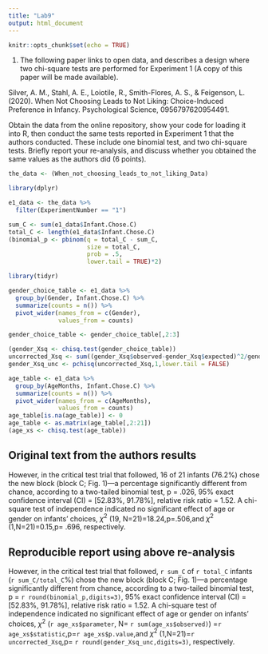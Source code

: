 ```yaml
---
title: "Lab9"
output: html_document
---
```


```r
knitr::opts_chunk$set(echo = TRUE)
```

1. The following paper links to open data, and describes a design where two chi-square tests are performed for Experiment 1 (A copy of this paper will be made available).

Silver, A. M., Stahl, A. E., Loiotile, R., Smith-Flores, A. S., & Feigenson, L. (2020). When Not Choosing Leads to Not Liking: Choice-Induced Preference in Infancy. Psychological Science, 0956797620954491.

Obtain the data from the online repository, show your code for loading it into R, then conduct the same tests reported in Experiment 1 that the authors conducted. These include one binomial test, and two chi-square tests. Briefly report your re-analysis, and discuss whether you obtained the same values as the authors did (6 points). 

```r

the_data <- (When_not_choosing_leads_to_not_liking_Data)

library(dplyr)

e1_data <- the_data %>%
  filter(ExperimentNumber == "1")

sum_C <- sum(e1_data$Infant.Chose.C)
total_C <- length(e1_data$Infant.Chose.C)
(binomial_p <- pbinom(q = total_C - sum_C,
                      size = total_C, 
                      prob = .5, 
                      lower.tail = TRUE)*2)

library(tidyr)

gender_choice_table <- e1_data %>%
  group_by(Gender, Infant.Chose.C) %>%
  summarize(counts = n()) %>%
  pivot_wider(names_from = c(Gender),
              values_from = counts)

gender_choice_table <- gender_choice_table[,2:3]

(gender_Xsq <- chisq.test(gender_choice_table))  
uncorrected_Xsq <- sum((gender_Xsq$observed-gender_Xsq$expected)^2/gender_Xsq$expected)
gender_Xsq_unc <- pchisq(uncorrected_Xsq,1,lower.tail = FALSE)

age_table <- e1_data %>%
  group_by(AgeMonths, Infant.Chose.C) %>%
  summarize(counts = n()) %>%
  pivot_wider(names_from = c(AgeMonths),
              values_from = counts)
age_table[is.na(age_table)] <- 0
age_table <- as.matrix(age_table[,2:21])
(age_xs <- chisq.test(age_table))
```


## Original text from the authors results

However, in the critical test trial that followed, 16 of 21 infants (76.2%) chose the new block (block C; Fig. 1)—a percentage significantly different from chance, according to a two-tailed binomial test, p = .026, 95% exact confidence interval (CI) = [52.83%, 91.78%], relative risk ratio = 1.52. A chi-square test of independence indicated no significant effect of age or gender on infants’ choices, $\chi^2$ (19, N=21)=18.24,p=.506,and $\chi^2$ (1,N=21)=0.15,p= .696, respectively.

## Reproducible report using above re-analysis

However, in the critical test trial that followed, `r sum_C` of `r total_C` infants (`r sum_C/total_C`%) chose the new block (block C; Fig. 1)—a percentage significantly different from chance, according to a two-tailed binomial test, p = `r round(binomial_p,digits=3)`, 95% exact confidence interval (CI) = [52.83%, 91.78%], relative risk ratio = 1.52. A chi-square test of independence indicated no significant effect of age or gender on infants’ choices, $\chi^2$ (`r age_xs$parameter`, N=  `r sum(age_xs$observed)`) =`r age_xs$statistic`,p=`r age_xs$p.value`,and $\chi^2$ (1,N=21)=`r uncorrected_Xsq`,p= `r round(gender_Xsq_unc,digits=3)`, respectively.
